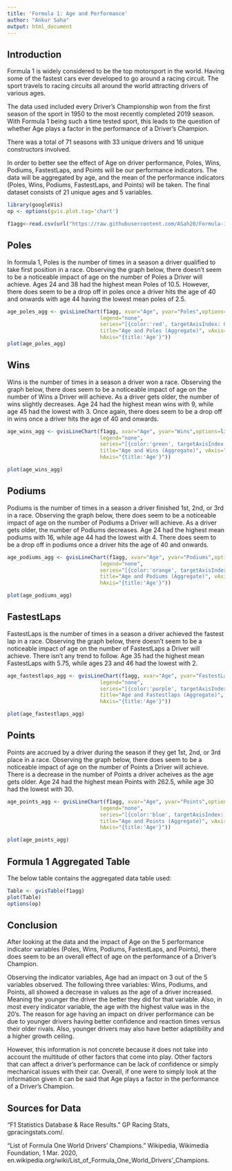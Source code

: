 ```yaml
---
title: 'Formula 1: Age and Performance'
author: "Ankur Saha"
output: html_document
---
```


## Introduction
Formula 1 is widely considered to be the top motorsport in the world. Having some of the fastest cars ever developed to go around a racing circuit. The sport travels to racing circuits all around the world attracting drivers of various ages.
  
The data used included every Driver’s Championship won from the first season of the sport in 1950 to the most recently completed 2019 season. With Formula 1 being such a time tested sport, this leads to the question of whether Age plays a factor in the performance of a Driver’s Champion.
  
There was a total of 71 seasons with 33 unique drivers and 16 unique constructors involved.
  
In order to better see the effect of Age on driver performance, Poles, Wins, Podiums, FastestLaps, and Points will be our performance indicators. The data will be aggregated by age, and the mean of the performance indicators (Poles, Wins, Podiums, FastestLaps, and Points) will be taken. The final dataset consists of 21 unique ages and 5 variables. 

```r
library(googleVis)
op <- options(gvis.plot.tag='chart')
```


```r
f1agg<-read.csv(url("https://raw.githubusercontent.com/ASah20/Formula-1-webscraping/master/f1age.csv"))
```

## Poles
In formula 1, Poles is the number of times in a season a driver qualified to take first position in a race. Observing the graph below, there doesn't seem to be a noticeable impact of age on the number of Poles a Driver will achieve. Ages 24 and 38 had the highest mean Poles of 10.5. However, there does seem to be a drop off in poles once a driver hits the age of 40 and onwards with age 44 having the lowest mean poles of 2.5.

```r
age_poles_agg <- gvisLineChart(f1agg, xvar="Age", yvar="Poles",options=list(
                              legend="none", 
                              series="[{color:'red', targetAxisIndex: 0}]",
                              title="Age and Poles (Aggregate)", vAxis="{title:'Poles(Mean)'}",
                              hAxis="{title:'Age'}"))
plot(age_poles_agg)
```

## Wins
Wins is the number of times in a season a driver won a race. Observing the graph below, there does seem to be a noticeable impact of age on the number of Wins a Driver will achieve. As a driver gets older, the number of wins slightly decreases. Age 24 had the highest mean wins with 9, while age 45 had the lowest with 3. Once again, there does seem to be a drop off in wins once a driver hits the age of 40 and onwards.

```r

age_wins_agg <- gvisLineChart(f1agg, xvar="Age", yvar="Wins",options=list(
                              legend="none", 
                              series="[{color:'green', targetAxisIndex: 0}]",
                              title="Age and Wins (Aggregate)", vAxis="{title:'Wins(Mean)'}",
                              hAxis="{title:'Age'}"))

plot(age_wins_agg)
```

## Podiums
Podiums is the number of times in a season a driver finished 1st, 2nd, or 3rd in a race. Observing the graph below, there does seem to be a noticeable impact of age on the number of Podiums a Driver will achieve. As a driver gets older, the number of Podiums decreases. Age 24 had the highest mean podiums with 16, while age 44 had the lowest with 4. There does seem to be a drop off in podiums once a driver hits the age of 40 and onwards.

```r
age_podiums_agg <- gvisLineChart(f1agg, xvar="Age", yvar="Podiums",options=list(
                              legend="none", 
                              series="[{color:'orange', targetAxisIndex: 0}]",
                              title="Age and Podiums (Aggregate)", vAxis="{title:'Podiums(Mean)'}",
                              hAxis="{title:'Age'}"))

plot(age_podiums_agg)
```

## FastestLaps
FastestLaps is the number of times in a season a driver achieved the fastest lap in a race. Observing the graph below, there doesn't seem to be a noticeable impact of age on the number of FastestLaps a Driver will achieve. There isn't any trend to follow. Age 35 had the highest mean FastestLaps with 5.75, while ages 23 and 46 had the lowest with 2.

```r
age_fastestlaps_agg <- gvisLineChart(f1agg, xvar="Age", yvar="FastestLaps",options=list(
                              legend="none", 
                              series="[{color:'purple', targetAxisIndex: 0}]",
                              title="Age and Fastestlaps (Aggregate)", vAxis="{title:'Fatestlaps(Mean)'}",
                              hAxis="{title:'Age'}"))

plot(age_fastestlaps_agg)
```

## Points
Points are accrued by a driver during the season if they get 1st, 2nd, or 3rd place in a race. Observing the graph below, there does seem to be a noticeable impact of age on the number of Points a Driver will achieve. There is a decrease in the number of Points a driver acheives as the age gets older. Age 24 had the highest mean Points with 262.5, while age 30 had the lowest with 30.

```r
age_points_agg <- gvisLineChart(f1agg, xvar="Age", yvar="Points",options=list(
                              legend="none", 
                              series="[{color:'blue', targetAxisIndex: 0}]",
                              title="Age and Points (Aggregate)", vAxis="{title:'Points(Mean)'}",
                              hAxis="{title:'Age'}"))

plot(age_points_agg)
```

## Formula 1 Aggregated Table 
The below table contains the aggregated data table used:

```r
Table <- gvisTable(f1agg)
plot(Table)
options(op)
```

## Conclusion
After looking at the data and the impact of Age on the 5 performance indicator variables (Poles, Wins, Podiums, FastestLaps, and Points), there does seem to be an overall effect of age on the performance of a Driver’s Champion. 

Observing the indicator variables, Age had an impact on 3 out of the 5 variables observed. The following three variables: Wins, Podiums, and Points, all showed a decrease in values as the age of a driver increased. Meaning the younger the driver the better they did for that variable. Also, in most every indicator variable, the age with the highest value was in the 20's. The reason for age having an impact on driver performance can be due to younger drivers having better confidence and reaction times versus their older rivals. Also, younger drivers may also have better adaptibility and a higher growth ceiling. 

However, this information is not concrete because it does not take into account the multitude of other factors that come into play. Other factors that can affect a driver's performance can be lack of confidence or simply mechanical issues with their car. Overall, if one were to simply look at the information given it can be said that Age plays a factor in the performance of a Driver’s Champion. 



## Sources for Data
“F1 Statistics Database & Race Results.” GP Racing Stats, gpracingstats.com/.

“List of Formula One World Drivers' Champions.” Wikipedia, Wikimedia Foundation, 1 Mar. 2020, en.wikipedia.org/wiki/List_of_Formula_One_World_Drivers'_Champions.

